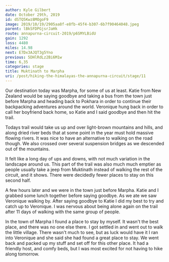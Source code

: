 ```yaml
---
author: Kyle Gilbert
date: October 29th, 2019
id: dSTQ5Kwz8MOgoF9
image: 2019/10/19/2905aa8f-e8fb-45f4-b307-6b7f90464048.jpeg
parent: lBkSFDPGjsrJaHk
route: annapurna-circuit-2019/p6SMYLBidU
gain: 1292
loss: 4480
miles: 14.98
next: E7Dx3AJQT3g5Yno
previous: 5DHlRdLz2Bi6M1w
time: 6,35
categories: stage
title: Muktinath to Marpha
uri: /post/hiking-the-himalayas-the-annapurna-circuit/stage/11
---
```


<Stats />

<Route />

Our destination today was Marpha, for some of us at least. Katie from New Zealand
would be saying goodbye and taking a bus from the town just before Marpha and
heading back to Pokhara in order to continue their backpacking adventures around
the world. Veronique hung back in order to call her boyfriend back home, so Katie
and I said goodbye and then hit the trail.

Todays trail would take us up and over light-brown mountains and hills, and
along dried river beds that at some point in the year must hold massive flowing
rivers. It was nice to have an alternative to walking on the road though. We
also crossed over several suspension bridges as we descended out of the mountains.

It felt like a long day of ups and downs, with not much variation in the landscape
around us. This part of the trail was also much much emptier as people usually
take a jeep from Muktinath instead of walking the rest of the circuit, and it
shows. There were decidedly fewer places to stay on this second half.

A few hours later and we were in the town just before Marpha. Katie and I
grabbed some lunch together before saying goodbye. As we ate we saw Veronique
walking by. After saying goodbye to Katie I did my best to try and catch up to
Veronique. I was nervous about being alone again on the trail after 11 days of
walking with the same group of people.

In the town of Marpha I found a place to stay by myself. It wasn't the best
place, and there was no one else there. I got settled in and went out to walk the
little village. There wasn't much to see, but as luck would have it I ran into
Veronique and she said she had found a great place to stay. We went back and
packed up my stuff and set off for this other place. It had a friendly host,
and comfy beds, but I was most excited for not having to hike along tomorrow.

